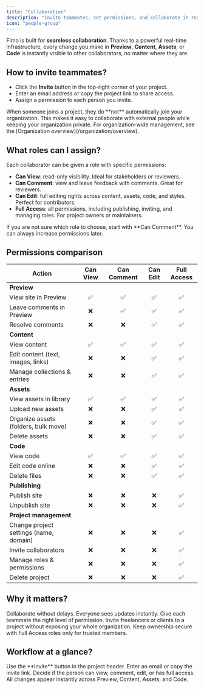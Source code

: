 ```yaml
---
title: "Collaboration"
description: "Invite teammates, set permissions, and collaborate in real time."
icon: "people-group"
---
```


Fimo is built for **seamless collaboration**. Thanks to a powerful real-time infrastructure, every change you make in **Preview**, **Content**, **Assets**, or **Code** is instantly visible to other collaborators, no matter where they are.

## How to invite teammates?

- Click the **Invite** button in the top-right corner of your project.  
- Enter an email address or copy the project link to share access.  
- Assign a permission to each person you invite.  

<Note>
When someone joins a project, they do **not** automatically join your organization. This makes it easy to collaborate with external people while keeping your organization private. For organization-wide management, see the [Organization overview](/organization/overview).
</Note>

## What roles can I assign?

Each collaborator can be given a role with specific permissions:

- **Can View**: read-only visibility. Ideal for stakeholders or reviewers.  
- **Can Comment**: view and leave feedback with comments. Great for reviewers.  
- **Can Edit**: full editing rights across content, assets, code, and styles. Perfect for contributors.  
- **Full Access**: all permissions, including publishing, inviting, and managing roles. For project owners or maintainers.  

<Tip>
    If you are not sure which role to choose, start with **Can Comment**. You can always increase permissions later.
</Tip>

## Permissions comparison

| Action                                | Can View | Can Comment | Can Edit | Full Access |
|---------------------------------------|:--------:|:-----------:|:--------:|:-----------:|
| **Preview**                           |          |             |          |             |
| View site in Preview                  | ✅       | ✅          | ✅       | ✅          |
| Leave comments in Preview             | ❌       | ✅          | ✅       | ✅          |
| Resolve comments                      | ❌       | ❌          | ✅       | ✅          |
| **Content**                           |          |             |          |             |
| View content                          | ✅       | ✅          | ✅       | ✅          |
| Edit content (text, images, links)    | ❌       | ❌          | ✅       | ✅          |
| Manage collections & entries          | ❌       | ❌          | ✅       | ✅          |
| **Assets**                            |          |             |          |             |
| View assets in library                | ✅       | ✅          | ✅       | ✅          |
| Upload new assets                     | ❌       | ❌          | ✅       | ✅          |
| Organize assets (folders, bulk move)  | ❌       | ❌          | ✅       | ✅          |
| Delete assets                         | ❌       | ❌          | ✅       | ✅          |
| **Code**                              |          |             |          |             |
| View code                             | ✅       | ✅          | ✅       | ✅          |
| Edit code online                      | ❌       | ❌          | ✅       | ✅          |
| Delete files                          | ❌       | ❌          | ✅       | ✅          |
| **Publishing**                        |          |             |          |             |
| Publish site                          | ❌       | ❌          | ❌       | ✅          |
| Unpublish site                        | ❌       | ❌          | ❌       | ✅          |
| **Project management**                |          |             |          |             |
| Change project settings (name, domain)| ❌       | ❌          | ❌       | ✅          |
| Invite collaborators                  | ❌       | ❌          | ❌       | ✅          |
| Manage roles & permissions            | ❌       | ❌          | ❌       | ✅          |
| Delete project                        | ❌       | ❌          | ❌       | ✅          |


## Why it matters?

<Columns cols={2}>
  <Card title="Real-time teamwork" icon="users">
    Collaborate without delays. Everyone sees updates instantly.
  </Card>
  <Card title="Flexible access" icon="key">
    Give each teammate the right level of permission.
  </Card>
  <Card title="External partners" icon="handshake">
    Invite freelancers or clients to a project without exposing your whole organization.
  </Card>
  <Card title="Safe control" icon="shield">
    Keep ownership secure with Full Access roles only for trusted members.
  </Card>
</Columns>

## Workflow at a glance?

<Steps>
  <Step title="Click Invite?">
    Use the **Invite** button in the project header.
  </Step>
  <Step title="Choose how to share?">
    Enter an email or copy the invite link.
  </Step>
  <Step title="Assign a role?">
    Decide if the person can view, comment, edit, or has full access.
  </Step>
  <Step title="Collaborate in real time?">
    All changes appear instantly across Preview, Content, Assets, and Code.
  </Step>
</Steps>

